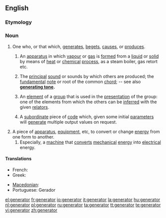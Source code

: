 ==English==

===Etymology===
{{etyl|la}}

===Noun===
{{en-noun}}
# One who, or that which, [[generate]]s, [[beget]]s, [[cause]]s, or [[produce]]s.
## {{chemistry}} An [[apparatus]] in which [[vapour]] or [[gas]] is [[form]]ed from a [[liquid]] or [[solid]] by means of [[heat]] or [[chemical]] [[process]], as a steam boiler, gas retort etc.
## {{music}} The [[principal]] [[sound]] or sounds by which others are produced; the [[fundamental]] [[note]] or root of the common [[chord]]; -- see also '''[[generating tone]].'''
## {{mathematics}} An [[element]] of a [[group]] that is used in the [[presentation]] of the group: one of the elements from which the others can be [[inferred]] with the given [[relator]]s.
## {{programming}} A [[subordinate]] piece of [[code]] which, given some initial [[parameter]]s will [[generate]] multiple output values on request.
# A piece of [[apparatus]], [[equipment]], etc, to convert or change [[energy]] from one form to another.
## Especially, a [[machine]] that [[convert]]s [[mechanical]] [[energy]] into [[electrical]] energy.

====Translations====
{{trans-top}}
* French: {{t+|fr|générateur|m}}
* Greek: {{t|el|γεννήτρια|f|tr=genítria|sc=Grek}}
{{trans-mid}}
* [[Macedonian]]: {{t|mk|генератор|m|tr=generátor|xs=Macedonian}}
* Portuguese: Gerador
{{trans-bottom}}

[[el:generator]]
[[fr:generator]]
[[io:generator]]
[[it:generator]]
[[la:generator]]
[[hu:generator]]
[[nl:generator]]
[[pl:generator]]
[[ru:generator]]
[[ta:generator]]
[[tt:generator]]
[[te:generator]]
[[vi:generator]]
[[zh:generator]]
